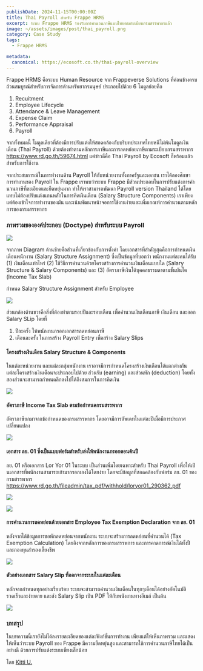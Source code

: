 ```yaml
---
publishDate: 2024-11-15T00:00:00Z
title: Thai Payroll สำหรับ Frappe HRMS
excerpt: ระบบ Frappe HRMS รองรับการคำนวนภาษีแบบไทยตามระเบียบกรมสรรพากรแล้ว
image: ~/assets/images/post/thai_payroll.png
category: Case Study
tags:
  - Frappe HRMS

metadata:
  canonical: https://ecosoft.co.th/thai-payroll-overview
---
```


Frappe HRMS คือระบบ Human Resource จาก Frappeverse Solutions ที่ค่อนข้างครบถ้วนสมบูรณ์สำหรับการจัดการด้านทรัพยากรมนุษย์ ประกอบไปด้วย 6 โมดูลย่อยคือ

1. Recuitment
2. Employee Lifecycle
3. Attendance & Leave Management
4. Expense Claim
5. Performance Appraisal
6. Payroll

จากทั้งหมดนี้ โมดูลเดียวที่ต้องมีการปรับแต่งให้สอดคล้องกับบริบทประเทศไทยหนีไม่พ้นโมดูลเงินเดือน (Thai Payroll) ด้วยต้องทำตามหลักการภาษีและการลดหย่อยภาษีตามระเบียบกรมสรรพากร https://www.rd.go.th/59674.html แต่ข่าวดีคือ Thai Payroll by Ecosoft ก็พร้อมแล้วสำหรับการใช้งาน

จากประสบการณ์ในการทำงานด้าน Payroll ให้กับหน่วยงานทั้งภาครัฐและเอกชน เราได้ลองศึกษาการทำงานของ Payroll ใน Frappe เราพบว่าระบบ Frappe มีส่วนประกอบในการปรับแต่งการคำนวนภาษีที่ละเอียดและยืดหยุ่นมาก ทำให้เราสามารถพัฒนา Payroll version Thailand ได้โดยแทบไม่ต้องปรับแต่งแกนหลักในการคิดเงินเดือน (Salary Structure Components) เราเพียงแต่ต้องเข้าใจการทำงานของมัน และเน้นพัฒนาหน้าจอการใช้งานง่ายและเพิ่มเกณฑ์การคำนวนตามหลักการของกรมสรรพากร

### ภาพรวมขององค์ประกอบ (Doctype) สำหรับระบบ Payroll

![](~/assets/images/post/thai_payroll_overview.png)

จากภาพ Diagram ด้านซ้ายคือส่วนที่เกี่ยวข้องกับการตั้งค่า โดยเอกสารที่สำคัญสุดคือการกำหนดเงินเดือนพนักงาน (Salary Structure Assignment) ซึ่งเป็นข้อมูลที่บอกว่า พนักงานแต่ละคนได้รับ (1) เงินเดือนเท่าไหร่ (2) ใช้วิธีการคำนวนด้วยโครงสร้างการคำนวนเงินเดือนแบบใด (Salary Structure & Salary Components) และ (3) อัตราภาษีเงินได้บุคคลธรรมดาตามขั้นบันได (Income Tax Slab)

กำหนด Salary Structure Assignment สำหรับ Employee

![](~/assets/images/post/salary_structure_assignment.png)

ส่วนกล่องด้านขวาคือสิ่งที่ต้องทำตามรอบปีและรอบเดือน เพื่อคำนวนเงินเดือนภาษี เงินเดือน และออก Salary SLip โดยที่

1. ปีละครั้ง ให้พนักงานกรอกเอกสารลดหย่อนภาษี
2. เดือนละครั้ง ในการสร้าง Payroll Entry เพื่อสร้าง Salary Slips

#### โครงสร้างเงินเดือน Salary Structure & Components

ในแต่ละหน่วยงาน และแต่ละกลุ่มพนักงาน เราอาจมีการกำหนดโครงสร้างเงินเดือนได้แตกต่างกัน แต่ละโครงสร้างเงินเดือนจะประกอบไปด้วย ส่วนรับ (earning) และส่วนหัก (deduction) โดยทั้งสองส่วนจะสามารถกำหนดลึกลงไปได้ถึงสมการในการคิดเงิน

![](~/assets/images/post/salary_structure.png)

#### อัตราภาษี Income Tax Slab ตามข้อกำหนดกรมสรรพากร

อัตราภาษียกมาจากข้อกำหนดของกรมสรรพากร โดยอาจมีการอัพเดทในแต่ละปีเมื่อมีการประกาศเปลี่ยนแปลง

![](~/assets/images/post/income_tax_slab.png)

#### เอกสาร ลย. 01 ซึ่งเป็นแบบฟอร์มสำหรับส่งให้พนักงานกรอกตอนต้นปี

ลย. 01 หรือเอกสาร Lor Yor 01 ในระบบ เป็นส่วนเพิ่มโดยเฉพาะสำหรับ Thai Payroll เพื่อให้เป้นเอกสารที่พนักงานสามารถเข้ามากรอกเองได้โดยง่าย โดยจะมีข้อมูลที่สอดคล้องกับฟอร์ม ลย. 01 ของกรมสรรพากร https://www.rd.go.th/fileadmin/tax_pdf/withhold/loryor01_290362.pdf

![](~/assets/images/post/lor_yor_01.png)

![](~/assets/images/post/lor_yor_01_print.png)

#### การคำนวนการลดหย่อนด้วยเอกสาร Employee Tax Exemption Declaration จาก ลย. 01

หลังจากได้ข้อมูลการขอหักลดหย่อนจากพนักงาน ระบบจะสร้างการลดหย่อนที่คำนวนได้ (Tax Exemption Calculation) โดยอิงจากหลักการของกรมสรรพการ และการคาดการณ์เงินได้ทั้งปีและกองทุนสำรองเลี้ยงชีพ

![](~/assets/images/post/tax_exemption.png)

#### ตัวอย่างเอกสาร Salary Slip ที่ออกจากระบบในแต่ละเดือน

หลักจากกำหนดทุกอย่างเรียบร้อย ระบบจะสามารถคำนวนเงินเดือนในทุกๆเดือนได้อย่างอัตโนมัติ รวดเร็วและง่ายดาย และส่ง Salary Slip เป้น PDF ให้กับพนังงานทางอีเมล์ เป็นต้น

![](~/assets/images/post/salary_slip.png)

### บทสรุป

ในบทความนี้เรายังไม่ได้ลงรายละเอียดของแต่ละฟังก์ชั่นการทำงาน เพียงแต่ให้เห็นภาพรวม และแสดงให้เห็นว่าระบบ Payroll ของ Frappe มีความยืดหยุ่นสูง และสามารถใช้การคำนวนภาษีไทยได้เป็นอย่างดี ด้วยการปรับแต่งระบบเพียงเล็กน้อย

โดย <a href="https://x.com/@kittiup">Kitti U.</a>

